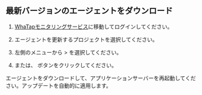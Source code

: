 ## 最新バージョンのエージェントをダウンロード

1.  [WhaTapモニタリングサービス](https://service.whatap.io)に移動してログインしてください。

2.  エージェントを更新するプロジェクトを選択してください。

3.  左側のメニューから<Cmdname sid="management" className="uitext" /> > <Cmdname sid="agent_update" className="uitext" />を選択してください。

4.  <Cmdname sid="latest_version" className="uitext" /> または、 <Cmdname sid="latest_version_for_all" className="uitext" />ボタンをクリックしてください。

    <ImgLang img="java-update-agent.png" desc="エージェントアップデート" />

エージェントをダウンロードして、アプリケーションサーバーを再起動してください。アップデートを自動的に適用します。
